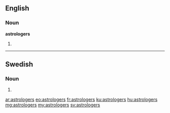 ==English==

===Noun===
'''astrologers'''

# {{plural of|astrologer}}

----

==Swedish==

===Noun===
{{head|sv|noun form}}

# {{sv-noun-form-indef-gen-pl|astrolog}}

[[ar:astrologers]]
[[eo:astrologers]]
[[fr:astrologers]]
[[ku:astrologers]]
[[hu:astrologers]]
[[mg:astrologers]]
[[my:astrologers]]
[[sv:astrologers]]